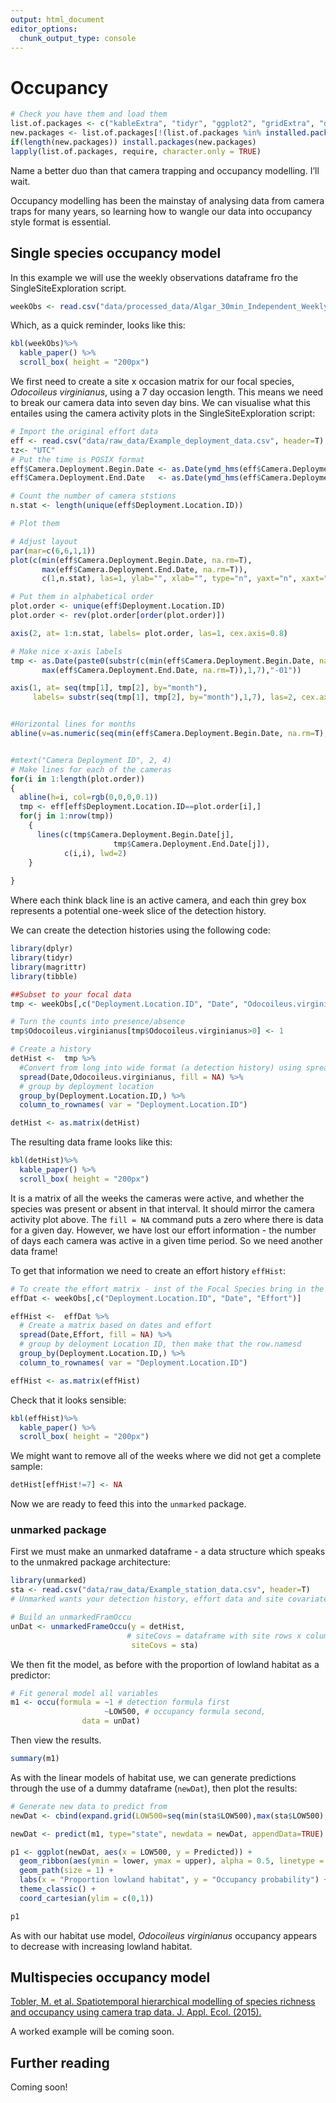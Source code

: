 ```yaml
---
output: html_document
editor_options: 
  chunk_output_type: console
---
```

# Occupancy

```r
# Check you have them and load them
list.of.packages <- c("kableExtra", "tidyr", "ggplot2", "gridExtra", "dplyr", "unmarked", "lubridate")
new.packages <- list.of.packages[!(list.of.packages %in% installed.packages()[,"Package"])]
if(length(new.packages)) install.packages(new.packages)
lapply(list.of.packages, require, character.only = TRUE)

```

Name a better duo than that camera trapping and occupancy modelling. I'll wait.

Occupancy modelling has been the mainstay of analysing data from camera traps for many years, so learning how to wangle our data into occupancy style format is essential. 

## Single species occupancy model

In this example we will use the weekly observations dataframe fro the SingleSiteExploration script.

```r
weekObs <- read.csv("data/processed_data/Algar_30min_Independent_Weekly_observations.csv", header=T)
```

Which, as a quick reminder, looks like this:

```r
kbl(weekObs)%>%
  kable_paper() %>%
  scroll_box( height = "200px")
```

We first need to create a site x occasion matrix for our focal species, *Odocoileus virginianus*, using a 7 day occasion length. This means we need to break our camera data into seven day bins. We can visualise what this entailes using the camera activity plots in the SingleSiteExploration script:

```r
# Import the original effort data
eff <- read.csv("data/raw_data/Example_deployment_data.csv", header=T)
tz<- "UTC"
# Put the time is POSIX format
eff$Camera.Deployment.Begin.Date <- as.Date(ymd_hms(eff$Camera.Deployment.Begin.Date, truncated=3, tz=tz))
eff$Camera.Deployment.End.Date   <- as.Date(ymd_hms(eff$Camera.Deployment.End.Date, truncated=3, tz=tz))

# Count the number of camera ststions
n.stat <- length(unique(eff$Deployment.Location.ID))

# Plot them

# Adjust layout
par(mar=c(6,6,1,1))
plot(c(min(eff$Camera.Deployment.Begin.Date, na.rm=T), 
       max(eff$Camera.Deployment.End.Date, na.rm=T)), 
       c(1,n.stat), las=1, ylab="", xlab="", type="n", yaxt="n", xaxt="n")

# Put them in alphabetical order
plot.order <- unique(eff$Deployment.Location.ID)
plot.order <- rev(plot.order[order(plot.order)])

axis(2, at= 1:n.stat, labels= plot.order, las=1, cex.axis=0.8)

# Make nice x-axis labels
tmp <- as.Date(paste0(substr(c(min(eff$Camera.Deployment.Begin.Date, na.rm=T), 
       max(eff$Camera.Deployment.End.Date, na.rm=T)),1,7),"-01"))

axis(1, at= seq(tmp[1], tmp[2], by="month"), 
     labels= substr(seq(tmp[1], tmp[2], by="month"),1,7), las=2, cex.axis=0.8)


#Horizontal lines for months
abline(v=as.numeric(seq(min(eff$Camera.Deployment.Begin.Date, na.rm=T),max(eff$Camera.Deployment.End.Date, na.rm=T), by=7)), col=rgb(0,0,0,0.1))


#mtext("Camera Deployment ID", 2, 4)
# Make lines for each of the cameras
for(i in 1:length(plot.order))
{
  abline(h=i, col=rgb(0,0,0,0.1))
  tmp <- eff[eff$Deployment.Location.ID==plot.order[i],]
  for(j in 1:nrow(tmp))
    {
      lines(c(tmp$Camera.Deployment.Begin.Date[j],
                       tmp$Camera.Deployment.End.Date[j]),
            c(i,i), lwd=2)
    }
  
}


```
Where each think black line is an active camera, and each thin grey box represents a potential one-week slice of the detection history. 

We can create the detection histories using the following code:
```r
library(dplyr)
library(tidyr)
library(magrittr)
library(tibble)

##Subset to your focal data
tmp <- weekObs[,c("Deployment.Location.ID", "Date", "Odocoileus.virginianus")]

# Turn the counts into presence/absence
tmp$Odocoileus.virginianus[tmp$Odocoileus.virginianus>0] <- 1

# Create a history
detHist <-  tmp %>%
  #Convert from long into wide format (a detection history) using spread
  spread(Date,Odocoileus.virginianus, fill = NA) %>% 
  # group by deployment location
  group_by(Deployment.Location.ID,) %>%
  column_to_rownames( var = "Deployment.Location.ID")

detHist <- as.matrix(detHist)
```

The resulting data frame looks like this:

```r
kbl(detHist)%>%
  kable_paper() %>%
  scroll_box( height = "200px")
```

It is a matrix of all the weeks the cameras were active, and whether the species was present or absent in that interval. It should mirror the camera activity plot above. The `fill = NA` command puts a zero where there is data for a given day. However, we have lost our effort information - the number of days each camera was active in a given time period. So we need another data frame!

To get that information we need to create an effort history `effHist`:

```r
# To create the effort matrix - inst of the Focal Species bring in the effort
effDat <- weekObs[,c("Deployment.Location.ID", "Date", "Effort")]

effHist <-  effDat %>%
  # Create a matrix based on dates and effort
  spread(Date,Effort, fill = NA) %>% 
  # group by deloyment Location ID, then make that the row.namesd
  group_by(Deployment.Location.ID,) %>%
  column_to_rownames( var = "Deployment.Location.ID") 

effHist <- as.matrix(effHist)
```

Check that it looks sensible:

```r
kbl(effHist)%>%
  kable_paper() %>%
  scroll_box( height = "200px")
```

We might want to remove all of the weeks where we did not get a complete sample:

```r
detHist[effHist!=7] <- NA
```

Now we are ready to feed this into the `unmarked` package. 

### unmarked package

First we must make an unmarked dataframe - a data structure which speaks to the unmakred package architecture:

```r
library(unmarked)
sta <- read.csv("data/raw_data/Example_station_data.csv", header=T)
# Unmarked wants your detection history, effort data and site covariates as matrices.

# Build an unmarkedFramOccu
unDat <- unmarkedFrameOccu(y = detHist,
                          # siteCovs = dataframe with site rows x column variables (in same order as detHist)
                           siteCovs = sta) 
```

We then fit the model, as before with the proportion of lowland habitat as a predictor:

```r
# Fit general model all variables
m1 <- occu(formula = ~1 # detection formula first
                     ~LOW500, # occupancy formula second,
                data = unDat)
```

Then view the results.

```r
summary(m1)

```

As with the linear models of habitat use, we can generate predictions through the use of a dummy dataframe (`newDat`), then plot the results:

```r
# Generate new data to predict from 
newDat <- cbind(expand.grid(LOW500=seq(min(sta$LOW500),max(sta$LOW500), length.out=100)))

newDat <- predict(m1, type="state", newdata = newDat, appendData=TRUE)

p1 <- ggplot(newDat, aes(x = LOW500, y = Predicted)) +
  geom_ribbon(aes(ymin = lower, ymax = upper), alpha = 0.5, linetype = "dashed") +
  geom_path(size = 1) +
  labs(x = "Proportion lowland habitat", y = "Occupancy probability") +
  theme_classic() +
  coord_cartesian(ylim = c(0,1))

p1
```

As with our habitat use model, *Odocoileus virginianus* occupancy appears to decrease with increasing lowland habitat.  

## Multispecies occupancy model

[Tobler, M. et al. Spatiotemporal hierarchical modelling of species richness and occupancy using camera trap data. J. Appl. Ecol. (2015).](https://besjournals.onlinelibrary.wiley.com/doi/full/10.1111/1365-2664.12399)

A worked example will be coming soon.

## Further reading

Coming soon!



